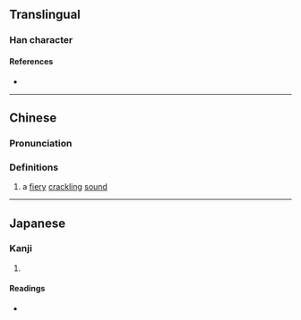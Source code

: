 {{character info}}
==Translingual==

===Han character===
{{Han char|rn=86|rad=火|as=11|sn=15|four=96054|canj=FWTJ|ids=⿰火畢}}

====References====
* {{Han ref|kx=0680.120|dkj=19324|dj=1091.180|hdz=32228.160|uh=719A|ud=29082|bh=E667|bd=58983}}

----

==Chinese==
{{zh-forms|s=𤇹}}

===Pronunciation===
{{zh-pron
|m=bì
|c=bat1
|mc=y
|oc=y
|ma=
|cat=n
}}

===Definitions===
{{zh-hanzi}}

# {{lb|zh|onomatopoeia}} a [[fiery]] [[crackling]] [[sound]]

----

==Japanese==

===Kanji===
{{ja-kanji|grade=|rs=火11}}

# {{rfdef|ja|sort=火11}}

====Readings====
* {{ja-readings|on=[[ひつ]] (hitsu), [[ひち]] (hichi)|kun=}}
